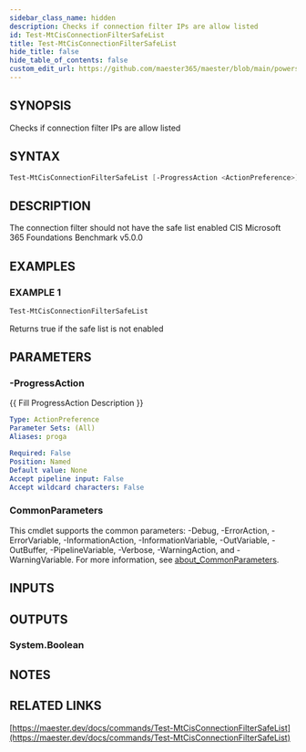 ```yaml
---
sidebar_class_name: hidden
description: Checks if connection filter IPs are allow listed
id: Test-MtCisConnectionFilterSafeList
title: Test-MtCisConnectionFilterSafeList
hide_title: false
hide_table_of_contents: false
custom_edit_url: https://github.com/maester365/maester/blob/main/powershell/public/Test-MtCisConnectionFilterSafeList.ps1
---
```


## SYNOPSIS

Checks if connection filter IPs are allow listed

## SYNTAX

```powershell
Test-MtCisConnectionFilterSafeList [-ProgressAction <ActionPreference>] [<CommonParameters>]
```

## DESCRIPTION

The connection filter should not have the safe list enabled
CIS Microsoft 365 Foundations Benchmark v5.0.0

## EXAMPLES

### EXAMPLE 1

```powershell
Test-MtCisConnectionFilterSafeList
```

Returns true if the safe list is not enabled

## PARAMETERS

### -ProgressAction

\{\{ Fill ProgressAction Description \}\}

```yaml
Type: ActionPreference
Parameter Sets: (All)
Aliases: proga

Required: False
Position: Named
Default value: None
Accept pipeline input: False
Accept wildcard characters: False
```

### CommonParameters

This cmdlet supports the common parameters: -Debug, -ErrorAction, -ErrorVariable, -InformationAction, -InformationVariable, -OutVariable, -OutBuffer, -PipelineVariable, -Verbose, -WarningAction, and -WarningVariable. For more information, see [about_CommonParameters](http://go.microsoft.com/fwlink/?LinkID=113216).

## INPUTS

## OUTPUTS

### System.Boolean

## NOTES

## RELATED LINKS

[https://maester.dev/docs/commands/Test-MtCisConnectionFilterSafeList](https://maester.dev/docs/commands/Test-MtCisConnectionFilterSafeList)
